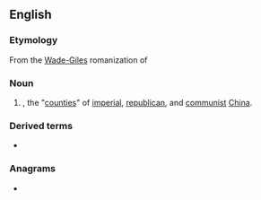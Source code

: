 ==English==
{{wikipedia|County (China)|Counties in China}}

===Etymology===
From the [[Wade-Giles]] romanization of {{etyl|zh|en}} {{m|zh|縣|tr=xiàn}}

===Noun===
{{en-noun}}

# {{lb|en|archaic}} {{altform|xian|lang=en|nodot=a}}, the "[[county|counties]]" of [[imperial]], [[republican]], and [[communist]] [[China]].

===Derived terms===
* {{l|en|P'i Hsien}}

===Anagrams===
* {{anagrams|en|a=ehins|Heins|Hines|NIEHS|Shine|shine}}